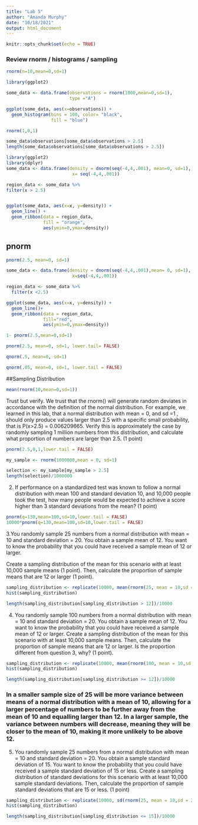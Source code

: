 ```yaml
---
title: "Lab 5"
author: "Amanda Murphy"
date: "10/18/2021"
output: html_document
---
```


```r
knitr::opts_chunk$set(echo = TRUE)
```
 
### Review rnorm / histograms / sampling

```r
rnorm(n=10,mean=0,sd=1)
```
```r
library(ggplot2)
```

```r
some_data <- data.frame(observations = rnorm(1000,mean=0,sd=1),
                        type ="A")

ggplot(some_data, aes(x=observations)) + 
  geom_histogram(bins = 100, color= "black",
                 fill = "blue")
```


```r
rnorm(1,0,1)
```

```r
some_data$observations[some_data$observations > 2.5]
length(some_data$observations[some_data$observations > 2.5])
```
```r
library(ggplot2)
library(dplyr)
some_data <- data.frame(density = dnorm(seq(-4,4,.001), mean=0, sd=1),
                         x= seq(-4,4,.001))

region_data <- some_data %>%
filter(x > 2.5)


ggplot(some_data, aes(x=x, y=density)) +
  geom_line() +
  geom_ribbon(data = region_data,
              fill = "orange",
              aes(ymin=0,ymax=density))

```
## pnorm


```r
pnorm(2.5, mean=0, sd=1)
```

```r
some_data <- data.frame(density = dnorm(seq(-4,4,.001),mean= 0, sd=1),
                         x=seq(-4,4,.001))

region_data <- some_data %>%
  filter(x <2.5)

ggplot(some_data, aes(x=x, y=density)) + 
  geom_line()+
  geom_ribbon(data = region_data,
              fill="red",
              aes(ymin=0,ymax=density))
```


```r
1- pnorm(2.5,mean=0,sd=1)

pnorm(2.5, mean=0, sd=1, lower.tail= FALSE)
```


```r
qnorm(.5, mean=0, sd=1)
```
```r
qnorm(.05, mean=0, sd=1, lower.tail = FALSE)
```

##Sampling Distribution

```r
mean(rnorm(10,mean=0,sd=1))

```

Trust but verify. We trust that the rnorm() will generate random deviates in accordance with the definition of the normal distribution. For example, we learned in this lab, that a normal distribution with mean = 0, and sd =1 , should only produce values larger than 2.5 with a specific small probability, that is P(x>2.5) = 0.006209665. Verify this is approximately the case by randomly sampling 1 million numbers from this distribution, and calculate what proportion of numbers are larger than 2.5. (1 point)


```r
pnorm(2.5,0,1,lower.tail = FALSE)

my_sample <- rnorm(1000000,mean = 0, sd=1)

selection <- my_sample[my_sample > 2.5]
length(selection)/1000000

```


2. If performance on a standardized test was known to follow a normal distribution with mean 100 and standard deviation 10, and 10,000 people took the test, how many people would be expected to achieve a score higher than 3 standard deviations from the mean? (1 point)

```r
pnorm(q=130,mean=100,sd=10,lower.tail = FALSE)
10000*pnorm(q=130,mean=100,sd=10,lower.tail = FALSE)

```


3.You randomly sample 25 numbers from a normal distribution with mean = 10 and standard deviation = 20. You obtain a sample mean of 12. You want to know the probability that you could have received a sample mean of 12 or larger.

Create a sampling distribution of the mean for this scenario with at least 10,000 sample means (1 point). Then, calculate the proportion of sample means that are 12 or larger (1 point).

```r
sampling_distribution <- replicate(10000, mean(rnorm(25, mean = 10,sd = 20)))
hist(sampling_distribution)

length(sampling_distribution[sampling_distribution > 12])/10000

```




4. You randomly sample 100 numbers from a normal distribution with mean = 10 and standard deviation = 20. You obtain a sample mean of 12. You want to know the probability that you could have received a sample mean of 12 or larger.
Create a sampling distribution of the mean for this scenario with at least 10,000 sample means. Then, calculate the proportion of sample means that are 12 or larger. Is the proportion different from question 3, why? (1 point).

```r
sampling_distribution <- replicate(10000, mean(rnorm(100, mean = 10,sd = 20)))
hist(sampling_distribution)

length(sampling_distribution[sampling_distribution >= 12])/10000
```


### In a smaller sample size of 25 will be more variance between means of a normal distribution with a mean of 10, allowing for a larger percentage of numbers to be further away from the mean of 10 and equalling larger than 12. In a larger sample, the variance between numbers will decrease, meaning they will be closer to the mean of 10, making it more unlikely to be above 12.


5. You randomly sample 25 numbers from a normal distribution with mean = 10 and standard deviation = 20. You obtain a sample standard deviation of 15. You want to know the probability that you could have received a sample standard deviation of 15 or less.
Create a sampling distribution of standard deviations for this scenario with at least 10,000 sample standard deviations. Then, calculate the proportion of sample standard deviations that are 15 or less. (1 point)

```r
sampling_distribution <- replicate(10000, sd(rnorm(25, mean = 10,sd = 20)))
hist(sampling_distribution)

length(sampling_distribution[sampling_distribution <= 15])/10000
```

